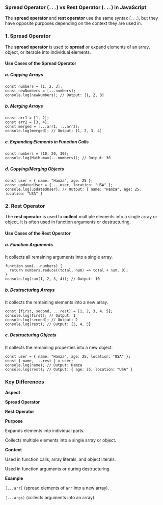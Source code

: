 ### **Spread Operator (`...`) vs Rest Operator (`...`) in JavaScript**

The **spread operator** and **rest operator** use the same syntax (`...`), but they have opposite purposes depending on the context they are used in.

### **1\. Spread Operator**

The **spread operator** is used to **spread** or expand elements of an array, object, or iterable into individual elements.

#### **Use Cases of the Spread Operator**

##### **a. Copying Arrays**

    const numbers = [1, 2, 3];
    const newNumbers = [...numbers];
    console.log(newNumbers); // Output: [1, 2, 3]
    

##### **b. Merging Arrays**

    const arr1 = [1, 2];
    const arr2 = [3, 4];
    const merged = [...arr1, ...arr2];
    console.log(merged); // Output: [1, 2, 3, 4]
    

##### **c. Expanding Elements in Function Calls**

    const numbers = [10, 20, 30];
    console.log(Math.max(...numbers)); // Output: 30
    

##### **d. Copying/Merging Objects**

    const user = { name: "Hamza", age: 25 };
    const updatedUser = { ...user, location: "USA" };
    console.log(updatedUser); // Output: { name: "Hamza", age: 25, location: "USA" }
    

### **2\. Rest Operator**

The **rest operator** is used to **collect** multiple elements into a single array or object. It is often used in function arguments or destructuring.

#### **Use Cases of the Rest Operator**

##### **a. Function Arguments**

It collects all remaining arguments into a single array.

    function sum(...numbers) {
      return numbers.reduce((total, num) => total + num, 0);
    }
    console.log(sum(1, 2, 3, 4)); // Output: 10
    

##### **b. Destructuring Arrays**

It collects the remaining elements into a new array.

    const [first, second, ...rest] = [1, 2, 3, 4, 5];
    console.log(first); // Output: 1
    console.log(second); // Output: 2
    console.log(rest); // Output: [3, 4, 5]
    

##### **c. Destructuring Objects**

It collects the remaining properties into a new object.

    const user = { name: "Hamza", age: 25, location: "USA" };
    const { name, ...rest } = user;
    console.log(name); // Output: Hamza
    console.log(rest); // Output: { age: 25, location: "USA" }
    

### **Key Differences**

**Aspect**

**Spread Operator**

**Rest Operator**

**Purpose**

Expands elements into individual parts.

Collects multiple elements into a single array or object.

**Context**

Used in function calls, array literals, and object literals.

Used in function arguments or during destructuring.

**Example**

`[...arr]` (spread elements of `arr` into a new array).

`(...args)` (collects arguments into an array).